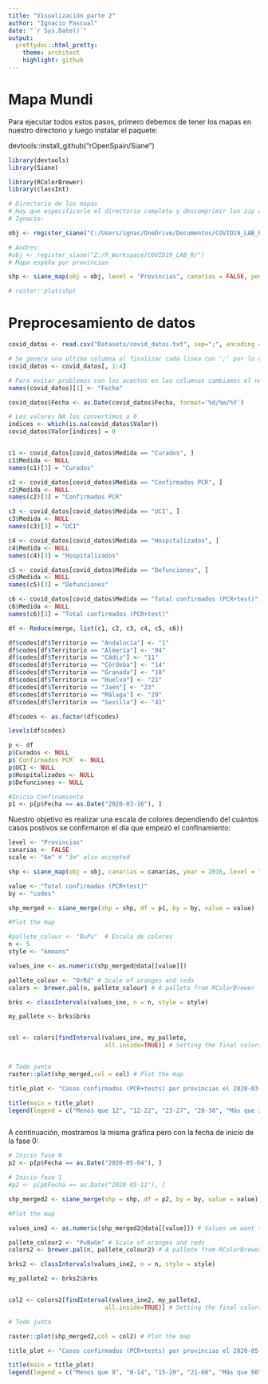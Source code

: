 ```yaml
---
title: "Visualización parte 2"
author: "Ignacio Pascual"
date: "`r Sys.Date()`"
output:
  prettydoc::html_pretty:
    theme: architect
    highlight: github
---
```


# Mapa Mundi

Para ejecutar todos estos pasos, primero debemos de tener los mapas en nuestro directorio y luego instalar el paquete:

devtools::install_github("rOpenSpain/Siane")


```r
library(devtools)
library(Siane)

library(RColorBrewer)
library(classInt)

# Directorio de los mapas
# Hay que especificarle el directorio completo y descomprimir los zip del repositorio
# Ignacio:

obj <- register_siane("C:/Users/ignac/OneDrive/Documentos/COVID19_LAB_R")

# Andres:
#obj <- register_siane("Z:/R_Workspace/COVID19_LAB_R/")
# Mapa españa por provincias

shp <- siane_map(obj = obj, level = "Provincias", canarias = FALSE, peninsula = "close")

# raster::plot(shp)

```

# Preprocesamiento de datos

```r

covid_datos <- read.csv("Datasets/covid_datos.txt", sep=";", encoding = "UTF-8")

# Se genera una ultima columna al finalizar cada linea con ';' por lo que la eliminamos
covid_datos <- covid_datos[, 1:4]

# Para evitar problemas con los acentos en las columnas cambiamos el nombre de la primera
names(covid_datos)[1] <- "Fecha"

covid_datos$Fecha <- as.Date(covid_datos$Fecha, format='%d/%m/%Y')

# Los valores NA los convertimos a 0
indices <- which(is.na(covid_datos$Valor))
covid_datos$Valor[indices] = 0


c1 <- covid_datos[covid_datos$Medida == "Curados", ]
c1$Medida <- NULL
names(c1)[3] = "Curados"

c2 <- covid_datos[covid_datos$Medida == "Confirmados PCR", ]
c2$Medida <- NULL
names(c2)[3] = "Confirmados PCR"

c3 <- covid_datos[covid_datos$Medida == "UCI", ]
c3$Medida <- NULL
names(c3)[3] = "UCI"

c4 <- covid_datos[covid_datos$Medida == "Hospitalizados", ]
c4$Medida <- NULL
names(c4)[3] = "Hospitalizados"

c5 <- covid_datos[covid_datos$Medida == "Defunciones", ]
c5$Medida <- NULL
names(c5)[3] = "Defunciones"

c6 <- covid_datos[covid_datos$Medida == "Total confirmados (PCR+test)", ]
c6$Medida <- NULL
names(c6)[3] = "Total confirmados (PCR+test)"

df <- Reduce(merge, list(c1, c2, c3, c4, c5, c6))

df$codes[df$Territorio == "Andalucía"] <- "1"
df$codes[df$Territorio == "Almería"] <- "04"
df$codes[df$Territorio == "Cádiz"] <- "11"
df$codes[df$Territorio == "Córdoba"] <- "14"
df$codes[df$Territorio == "Granada"] <- "18"
df$codes[df$Territorio == "Huelva"] <- "21"
df$codes[df$Territorio == "Jaén"] <- "23"
df$codes[df$Territorio == "Málaga"] <- "29"
df$codes[df$Territorio == "Sevilla"] <- "41"

df$codes <- as.factor(df$codes)

levels(df$codes)

p <- df
p$Curados <- NULL
p$`Confirmados PCR` <- NULL
p$UCI <- NULL
p$Hospitalizados <- NULL
p$Defunciones <- NULL

#Inicio Confinamiento
p1 <- p[p$Fecha == as.Date("2020-03-16"), ]

```

Nuestro objetivo es realizar una escala de colores dependiendo del cuántos casos postivos se confirmaron el día que empezó el confinamiento:

```r

level <- "Provincias"
canarias <- FALSE
scale <- "6m" # "3m" also accepted

shp <- siane_map(obj = obj, canarias = canarias, year = 2016, level = level, scale = scale)

value <- "Total confirmados (PCR+test)"
by <- "codes"

shp_merged <- siane_merge(shp = shp, df = p1, by = by, value = value)

#Plot the map

#pallete_colour <- "BuPu"  # Escala de colores
n <- 5
style <- "kmeans"

values_ine <- as.numeric(shp_merged@data[[value]])

pallete_colour <- "OrRd" # Scale of oranges and reds
colors <- brewer.pal(n, pallete_colour) # A pallete from RColorBrewer

brks <- classIntervals(values_ine, n = n, style = style)

my_pallete <- brks$brks


col <- colors[findInterval(values_ine, my_pallete,
                           all.inside=TRUE)] # Setting the final colors


# Todo junto
raster::plot(shp_merged,col = col) # Plot the map

title_plot <- "Casos confirmados (PCR+tests) por provincias el 2020-03-16\n (Inicio Confinamiento)"

title(main = title_plot)
legend(legend = c("Menos que 12", "12-22", "23-27", "28-38", "Más que 39"), fill = colors,x = "bottomright")



```

A continuación, mostramos la misma gráfica pero con la fecha de inicio de la fase 0:

```r

# Inicio fase 0
p2 <- p[p$Fecha == as.Date("2020-05-04"), ]

# Inicio fase 1
#p2 <- p[p$Fecha == as.Date("2020-05-11"), ]

shp_merged2 <- siane_merge(shp = shp, df = p2, by = by, value = value)

#Plot the map

values_ine2 <- as.numeric(shp_merged2@data[[value]]) # Values we want to plot are stored in the shape@data data frame

pallete_colour2 <- "PuBuGn" # Scale of oranges and reds
colors2 <- brewer.pal(n, pallete_colour2) # A pallete from RColorBrewer

brks2 <- classIntervals(values_ine2, n = n, style = style)

my_pallete2 <- brks2$brks


col2 <- colors2[findInterval(values_ine2, my_pallete2,
                           all.inside=TRUE)] # Setting the final colors

# Todo junto

raster::plot(shp_merged2,col = col2) # Plot the map

title_plot <- "Casos confirmados (PCR+tests) por provincias el 2020-05-04\n (Inicio Fase 0)"

title(main = title_plot)
legend(legend = c("Menos que 8", "8-14", "15-20", "21-60", "Más que 60"), fill = colors2,x = "bottomright")

```

